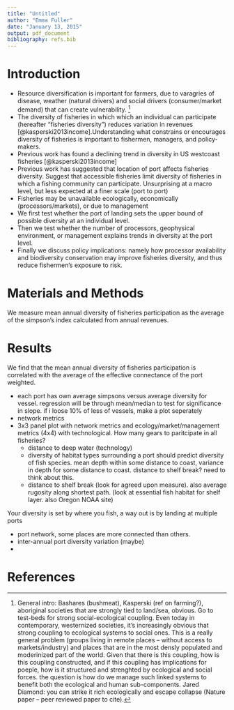 ```yaml
---
title: "Untitled"
author: "Emma Fuller"
date: "January 13, 2015"
output: pdf_document
bibliography: refs.bib
---
```


# Introduction

+ Resource diversification is important for farmers, due to varagries of disease, weather (natural drivers) and social drivers (consumer/market demand) that can create vulnerability. [^1]
+ The diversity of fisheries in which which an individual can participate (hereafter "fisheries diversity") reduces variation in revenues [@kasperski2013income].Understanding what constrains or encourages diversity of fisheries is important to fishermen, managers, and policy-makers. 
+ Previous work has found a declining trend in diversity in US westcoast fisheries [@kasperski2013income]
+ Previous work has suggested that location of port affects fisheries diversity. Suggest that accessible fisheries limit diversity of fisheries in which a fishing community can participate. Unsurprising at a macro level, but less expected at a finer scale (port to port) 
+ Fisheries may be unavailable ecologically, economically (processors/markets), or due to management
+ We first test whether the port of landing sets the upper bound of possible diversity at an individual level. 
+ Then we test whether the number of processors, geophysical environment, or management explains trends in diversity at the port level.
+ Finally we discuss policy implications: namely how processor availability and biodiversity conservation may improve fisheries diversity, and thus reduce fishermen's exposure to risk. 

[^1]: General intro: Bashares (bushmeat), Kasperski (ref on farming?), aboriginal societies that are strongly tied to land/sea, obvious. Go to test-beds for strong social-ecological coupling. Even today in contemporary, westernized societies, it's increasingly obvious that strong coupling to ecological systems to social ones. This is a really general problem (groups living in remote places -- without access to markets/industry) and places that are in the most densly populated and moderinized part of the world. Given that there is this coupling, how is this coupling constructed, and if this coupling has implications for poeple, how is it structured and strenghted by ecological and social forces. the question is how do we manage such linked systems to benefit both the ecological and human sub-components. Jared Diamond: you can strike it rich ecologically and escape collapse (Nature paper -- peer reviewed paper to cite). 

# Materials and Methods

We measure mean annual diversity of fisheries participation as the average of the simpson's index calculated from annual revenues. 

# Results
We find that the mean annual diversity of fisheries participation is correlated with the average of the effective connectance of the port weighted. 

+ each port has own average simpsons versus average diversity for vessel. regression will be through mean/median to test for significance in slope. if i loose 10% of less of vessels, make a plot seperately
+ network metrics
+ 3x3 panel plot with network metrics and ecology/market/management metrics (4x4) with technological. How many gears to paritcipate in all fisheries?
    + distance to deep water (technology)
    + diversity of habitat types surrounding a port should predict diversity of fish species. mean depth within some distance to coast, variance in depth for some distance to coast. distance to shelf break? need to think about this. 
    + distance to shelf break (look for agreed upon measure). also average rugosity along shortest path. (look at essential fish habitat for shelf layer. also Oregon NOAA site)

Your diversity is set by where you fish, a way out is by landing at multiple ports

+ port network, some places are more connected than others. 
+ inter-annual port diversity variation (maybe)
+ 

# References